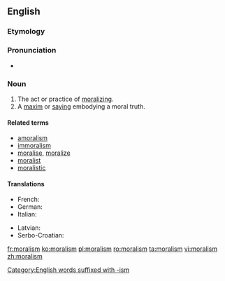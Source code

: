 ==English==

===Etymology===
{{rfe|lang=en}}<!--from French?-->

===Pronunciation===
* {{a|UK}} {{IPA|/ˈmɒrəlɪzm/|lang=en}}

===Noun===
{{en-noun|-|s}}

# The act or practice of [[moralizing]].
# A [[maxim]] or [[saying]] embodying a moral truth.
#: {{rfquotek|Farrar}}

====Related terms====
* [[amoralism]]
* [[immoralism]]
* [[moralise]], [[moralize]]
* [[moralist]]
* [[moralistic]]

====Translations====
{{trans-top|Act or process of moralizing}}
* French: {{t+|fr|moralisme|m}}
* German: {{t|de|Moralismus|m}}
* Italian: {{t|it|moralismo|m}}
{{trans-mid}}
* Latvian: {{t|lv|morālisms|m}}
* Serbo-Croatian: {{t|sh|moralizam|m}}
{{trans-bottom}}

[[Category:English words suffixed with -ism]]

[[fr:moralism]]
[[ko:moralism]]
[[pl:moralism]]
[[ro:moralism]]
[[ta:moralism]]
[[vi:moralism]]
[[zh:moralism]]
